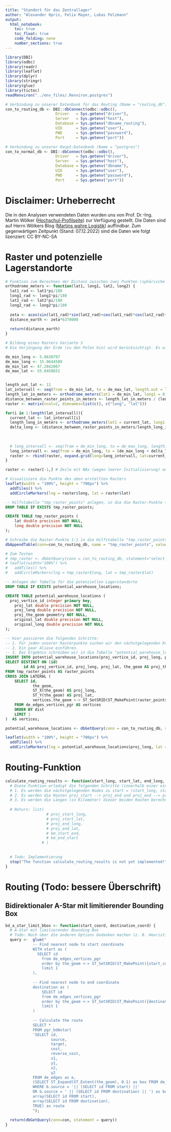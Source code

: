 ```yaml
---
title: "Standort für das Zentrallager"
author: "Alexander Opris, Felix Mayer, Lukas Felzmann"
output:
  html_notebook:
    toc: true
    toc_float: true
    code_folding: none
    number_sections: true
---
```




```r
library(DBI)
library(odbc)
library(readr)
library(leaflet)
library(dplyr)
library(stringr)
library(glue)
library(tictoc)
readRenviron("../env_files/.Renviron.postgres")
```

```r
# Verbindung zu unserer Datenbank für das Routing (Name = "routing_db")
con_to_routing_db <- DBI::dbConnect(odbc::odbc(),
                      Driver   = Sys.getenv("driver"),
                      Server   = Sys.getenv("host"),
                      Database = Sys.getenv("dbname_routing"),
                      UID      = Sys.getenv("user"),
                      PWD      = Sys.getenv("password"),
                      Port     = Sys.getenv("port"))

# Verbindung zu unserer Haupt-Datenbank (Name = "postgres")
con_to_normal_db <- DBI::dbConnect(odbc::odbc(),
                      Driver   = Sys.getenv("driver"),
                      Server   = Sys.getenv("host"),
                      Database = Sys.getenv("dbname"),
                      UID      = Sys.getenv("user"),
                      PWD      = Sys.getenv("password"),
                      Port     = Sys.getenv("port"))
```


# Disclaimer: Urheberrecht
Die in den Analysen verwendeten Daten wurden uns von Prof. Dr.-Ing. Martin Wölker ([Hochschul-Profilseite](https://www.hs-kl.de/hochschule/profil/personenverzeichnis/detailanzeige-personen/person/martin-woelker)) zur Verfügung gestellt. Die Daten sind auf Herrn Wölkers Blog ([Martins wahre Logistik](https://martins-wahre-logistik.blogspot.com/2022/10/logistics-case-studies-der-lieferschein.html)) auffindbar. Zum gegenwärtigen Zeitpunkt (Stand: 07.12.2022) sind die Daten wie folgt lizenziert: CC BY-NC-SA






# Raster und potenzielle Lagerstandorte
```r
# Funktion zum Berechnen der Distanz zwischen zwei Punkten (sphärische Geometrie wird berücksichtigt)
orthodrome_meters <- function(lat1, long1, lat2, long2) {
  lat1_rad <- lat1*pi/180
  long1_rad <- long1*pi/180
  lat2_rad <- lat2*pi/180
  long2_rad <- long2*pi/180
  
  zeta <- acos(sin(lat1_rad)*sin(lat2_rad)+cos(lat1_rad)*cos(lat2_rad)*cos(long2_rad-long1_rad))
  distance_earth <- zeta*6370000
  
  return(distance_earth)
}
```






```r
# Bildung eines Rasters Variante 3
# Die Verjüngung der Erde (zu den Polen hin) wird berücksichtigt. Es wird (bis auf Rundungsfehler) sichergestellt, dass der Abstand benachbarter Rasterpunkte in lat- und long-Richtung überall gleich ist.

de_min_long <- 5.8630797
de_max_long <- 15.0644589 
de_min_lat <- 47.2842067
de_max_lat <- 55.0458651


length_out_lat <- 11
lat_intervall <- seq(from = de_min_lat, to = de_max_lat, length.out = length_out_lat)
length_lat_in_meters <- orthodrome_meters(lat1 = de_min_lat, long1 = 0, lat2 = de_max_lat, long2 = 0)
distance_between_raster_points_in_meters <- length_lat_in_meters / (length_out_lat-1)
raster <- matrix(ncol=2, dimnames=list(c(), c("long", "lat")))

for(i in 1:length(lat_intervall)){
  current_lat <- lat_intervall[i]
  length_long_in_meters <- orthodrome_meters(lat1 = current_lat, long1 = de_min_long, lat2 = current_lat, long2 = de_max_long)
  delta_long <- (distance_between_raster_points_in_meters/length_long_in_meters) * (de_max_long - de_min_long)
  
  
  
  # long_intervall <- seq(from = de_min_long, to = de_max_long, length.out = length_out_long)
  long_intervall <- seq(from = de_min_long, to = (de_max_long + delta_long), by=delta_long)
  raster <- rbind(raster, expand.grid(long=long_intervall, lat=current_lat))
}

raster <- raster[-1,] # Zeile mit NAs (wegen leerer Initialisierung) entfernen
```



```r
# Visualisiere die Punkte des oben erstellten Rasters
leaflet(width = "100%", height = "700px") %>%
  addTiles() %>% 
  addCircleMarkers(lng = raster$long, lat = raster$lat)
```



```sql
-- Hilfstabelle "tmp_raster_points" anlegen, in die die Raster-Punkte (aus raster) 1:1 reingeschrieben werden sollen (siehe nächster Code Chunk).
DROP TABLE IF EXISTS tmp_raster_points;

CREATE TABLE tmp_raster_points (
	lat double precision NOT NULL,
	long double precision NOT NULL
);
```



```r
# Schreibe die Raster-Punkte 1:1 in die Hilfstabelle "tmp_raster_points"
dbAppendTable(conn=con_to_routing_db, name = "tmp_raster_points", value=raster)
```


```r
# Zum Testen
# tmp_raster <- dbGetQuery(conn = con_to_routing_db, statement="select * from tmp_raster_points")
# leaflet(width="100%") %>%
#   addTiles() %>% 
#   addCircleMarkers(lng = tmp_raster$long, lat = tmp_raster$lat)
```


```sql
-- Anlegen der Tabelle für die potenziellen Lagerstandorte
DROP TABLE IF EXISTS potential_warehouse_locations;

CREATE TABLE potential_warehouse_locations (
  proj_vertice_id integer primary key,
	proj_lat double precision NOT NULL,
	proj_long double precision NOT NULL,
	proj_the_geom geometry NOT NULL,
	original_lat double precision NOT NULL,
	original_long double precision NOT NULL
);
```



```sql
-- Hier passieren die folgenden Schritte:
-- 1. Für jeden unserer Rasterpunkte suchen wir den nächstgelegenden Knoten aus unserer routing_db.
-- 2. Ein paar Aliase einführen.
-- 3. Das Ergebnis schreiben wir in die Tabelle "potential_warehouse_locations"
INSERT INTO potential_warehouse_locations(proj_vertice_id, proj_long, proj_lat, proj_the_geom, original_lat, original_long)
SELECT DISTINCT ON (id)
        id AS proj_vertice_id, proj_long, proj_lat, the_geom AS proj_the_geom, lat AS original_lat, long AS original_long
FROM tmp_raster_points AS raster_points
CROSS JOIN LATERAL (
	SELECT id,
			the_geom,
			ST_X(the_geom) AS proj_long,
			ST_Y(the_geom) AS proj_lat,
			vertices.the_geom <-> ST_SetSRID(ST_MakePoint(raster_points.long, raster_points.lat), 4326) AS dist
	FROM de_edges_vertices_pgr AS vertices
	ORDER BY dist
	LIMIT 1
)  AS vertices;
```



```r
potential_warehouse_locations <- dbGetQuery(conn = con_to_routing_db, statement = "select * from potential_warehouse_locations")

leaflet(width = "100%", height = "700px") %>%
  addTiles() %>%
  addCircleMarkers(lng = potential_warehouse_locations$proj_long, lat = potential_warehouse_locations$proj_lat)
```



# Routing-Funktion
```r
calculate_routing_results <- function(start_long, start_lat, end_long, end_lat){
  # Diese Funktion erledigt die folgenden Schritte (innerhalb einer einzigen Query):
  # 1. Es werden die nächstgelegenden Nodes zu start = (start_long, start_lat) und end = (end_long, end_lat) bestimmt. Diese nennen wir im Folgenden proj_start und proj_end.
  # 2. Es werden die Routen proj_start --> proj_end und proj_end --> proj_start berechnet.
  # 3. Es werden die Längen (in Kilometer) dieser beiden Routen berechnet.
  
  # Return: list(
                  # proj_start_long,
                  # proj_start_lat,
                  # proj_end_long,
                  # proj_end_lat,
                  # km_start_end,
                  # km_end_start
                # )
  
  
  # Todo: Implementierung
  stop("The function calculate_routing_results is not yet implemented!")
}
```




# Routing (Todo: bessere Überschrift)
## Bidirektionaler A-Star mit limitierender Bounding Box
```r
bd_a_star_limit_bbox <- function(start_coord, destination_coord) {
  # A-Star mit limitierender Bounding Box
  # Todo: Noch über die anderen Options Gedanken machen (z. B. Heuristik)
  query <-  glue("
            -- Find nearest node to start coordinate
            WITH start as (
          	  SELECT id
            	from de_edges_vertices_pgr
            	order by the_geom <-> ST_SetSRID(ST_MakePoint({start_coord$lon}, {start_coord$lat}), 4326)
            	limit 1
            ),
            
            -- Find nearest node to end coordinate
            destination as (
            	SELECT id
            	from de_edges_vertices_pgr
            	order by the_geom <-> ST_SetSRID(ST_MakePoint({destination_coord$lon}, {destination_coord$lat}), 4326)
            	limit 1
            )
            
            -- Calculate the route
            SELECT *
            FROM pgr_bdAstar(
            'SELECT id,
                    source,
                    target,
                    cost,
                    reverse_cost,
                    x1,
                    y1,
                    x2,
                    y2
            FROM de_edges as e,
            (SELECT ST_Expand(ST_Extent(the_geom), 0.1) as box FROM de_edges as b
            WHERE b.source = '|| (SELECT id FROM start) ||'
            OR b.source = ' || (SELECT id FROM destination) || ') as box WHERE e.the_geom && box.box',
            array(SELECT id FROM start),
            array(SELECT id FROM destination),
            TRUE) as route
            ");
            
  return(dbGetQuery(conn=con, statement = query))
}
```